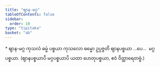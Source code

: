 ```yaml
---
title: "ဈာန-မဂ္ဂ"
tableOfContents: false
sidebar:
  order: 10
type: "tipitaka"
basket: "ab"
---
```



<DynamicBreadcrumb />

<Paragraph type="center">
* ဈာန-မဂ္ဂ
</Paragraph>

<Division number="130">

<Paragraph number="484">
ကုသလံ ဓမ္မံ ပစ္စယာ ကုသလော ဓမ္မော ဥပ္ပဇ္ဇတိ ဈာနပစ္စယာ …ပေ…  မဂ္ဂပစ္စယာ.
</Paragraph>

<Paragraph number="485">
(ဈာနပစ္စယာပိ မဂ္ဂပစ္စယာပိ ယထာ ဟေတုပစ္စယာ, ဧဝံ ဝိတ္ထာရေတဗ္ဗံ.)
</Paragraph>
</Division>